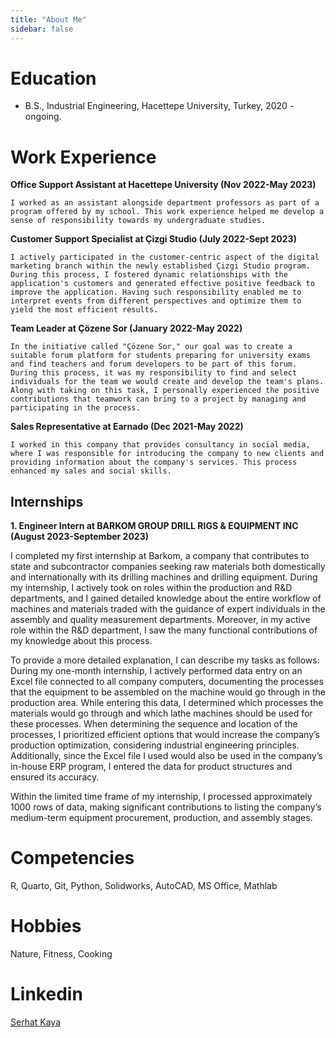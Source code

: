 ```yaml
---
title: "About Me"
sidebar: false 
---
```


# Education

-   B.S., Industrial Engineering, Hacettepe University, Turkey, 2020 - ongoing.

# Work Experience

**Office Support Assistant at Hacettepe University (Nov 2022-May 2023)**

	I worked as an assistant alongside department professors as part of a program offered by my school. This work experience helped me develop a sense of responsibility towards my undergraduate studies.

**Customer Support Specialist at Çizgi Studio (July 2022-Sept 2023)**

	I actively participated in the customer-centric aspect of the digital marketing branch within the newly established Çizgi Studio program. During this process, I fostered dynamic relationships with the application's customers and generated effective positive feedback to improve the application. Having such responsibility enabled me to interpret events from different perspectives and optimize them to yield the most efficient results.
	
**Team Leader at Çözene Sor (January 2022-May 2022)**
	
	In the initiative called "Çözene Sor," our goal was to create a suitable forum platform for students preparing for university exams and find teachers and forum developers to be part of this forum. During this process, it was my responsibility to find and select individuals for the team we would create and develop the team's plans. Along with taking on this task, I personally experienced the positive contributions that teamwork can bring to a project by managing and participating in the process.
	
**Sales Representative at Earnado (Dec 2021-May 2022)**
	
	I worked in this company that provides consultancy in social media, where I was responsible for introducing the company to new clients and providing information about the company's services. This process enhanced my sales and social skills.


## Internships

**1.  Engineer Intern at BARKOM GROUP DRILL RIGS & EQUIPMENT INC (August 2023-September 2023)**

  I completed my first internship at Barkom, a company that contributes to state and subcontractor companies seeking raw materials both domestically and internationally with its drilling machines and drilling equipment. During my internship, I actively took on roles within the production and R&D departments, and I gained detailed knowledge about the entire workflow of machines and materials traded with the guidance of expert individuals in the assembly and quality measurement departments. Moreover, in my active role within the R&D department, I saw the many functional contributions of my knowledge about this process.

  To provide a more detailed explanation, I can describe my tasks as follows: During my one-month internship, I actively performed data entry on an Excel file connected to all company computers, documenting the processes that the equipment to be assembled on the machine would go through in the production area. While entering this data, I determined which processes the materials would go through and which lathe machines should be used for these processes. When determining the sequence and location of the processes, I prioritized efficient options that would increase the company's production optimization, considering industrial engineering principles. Additionally, since the Excel file I used would also be used in the company's in-house ERP program, I entered the data for product structures and ensured its accuracy.

  Within the limited time frame of my internship, I processed approximately 1000 rows of data, making significant contributions to listing the company's medium-term equipment procurement, production, and assembly stages.

# Competencies

R, Quarto, Git, Python, Solidworks, AutoCAD, MS Office, Mathlab

# Hobbies
Nature, Fitness, Cooking

# Linkedin
[Serhat Kaya](https://www.linkedin.com/in/serhatkayaa/)